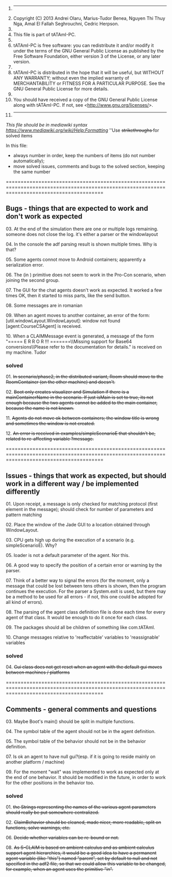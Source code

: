 #-------------------------------------------------------------------------------
# Copyright (C) 2013 Andrei Olaru, Marius-Tudor Benea, Nguyen Thi Thuy Nga, Amal El Fallah Seghrouchni, Cedric Herpson.
# 
# This file is part of tATAmI-PC.
# 
# tATAmI-PC is free software: you can redistribute it and/or modify it under the terms of the GNU General Public License as published by the Free Software Foundation, either version 3 of the License, or any later version.
# 
# tATAmI-PC is distributed in the hope that it will be useful, but WITHOUT ANY WARRANTY; without even the implied warranty of MERCHANTABILITY or FITNESS FOR A PARTICULAR PURPOSE.  See the GNU General Public License for more details.
# 
# You should have received a copy of the GNU General Public License along with tATAmI-PC.  If not, see <http://www.gnu.org/licenses/>.
#-------------------------------------------------------------------------------
''This file should be in mediawiki syntax [[https://www.mediawiki.org/wiki/Help:Formatting]]''
''Use <s> strikethroughs </s> for solved items

In this file:
* always number in order, keep the numbers of items (do not number automatically);
* move solved issues, comments and bugs to the solved section, keeping the same number

=============================================================================================================================================

== Bugs - things that are expected to work and don't work as expected ==

03. At the end of the simulation there are one or multiple logs remaining. someone does not close the log. it's either a parser or the windowlayout

04. In the console the adf parsing result is shown multiple times. Why is that?

05. Some agents connot move to Android containers; apparently a serialization error.

06. The (in ) primitive does not seem to work in the Pro-Con scenario, when joining the second group.

07. The GUI for the chat agents doesn't work as expected. It worked a few times OK, then it started to miss parts, like the send button.

08. Some messages are in romanian

09. When an agent moves to another container, an error of the form: [util.windowLayout.WindowLayout]:	 window not found [agent:CourseCSAgent] is received.

10. When a CLAIMMessage event is generated, a message of the form "===== E R R O R !!! =======\\Missing support for Base64 conversions\\Please refer to the documentation for details."
is received on my machine. Tudor

=== solved ===

01. <s>In scenario/phase2, in the distributed variant, Room should move to the RoomContainer (on the other machine) and doesn't.</s>

02. <s>Boot only creates visualizer and Simulation if there is a mainContainerName in the scenario. If just isMain is set to true, its not enough because the two agents cannot be added to the main container, because the name is not known.</s>

11. <s>Agents do not move ok between containers; the window title is wrong and sometimes the window is not created.</s>

12. <s>An error is received in examples/simpleScenarioE that shouldn't be, related to re-affecting variable ?message.</s>


=============================================================================================================================================

== Issues - things that work as expected, but should work in a different way / be implemented differently ==

01. Upon receipt, a message is only checked for matching protocol (first element in the message); should check for number of parameters and pattern matching

02. Place the window of the Jade GUI to a location obtained through WindowLayout.

03. CPU gets high up during the execution of a scenario (e.g. simpleScenarioE). Why?

05. loader is not a default parameter of the agent. Nor this.

06. A good way to specify the position of a certain error or warning by the parser.


07. Think of a better way to signal the errors (for the moment, only a message that could be lost between tens others is shown, then the program continues the execution. For the parser a System.exit is used, but there may be a method to be used for all errors - if not, this one could be adopted for all kind of errors).

08. The parsing of the agent class definition file is done each time for every agent of that class. It would be enough to do it once for each class. 

09. The packages should all be children of something like com.tATAmI.

10. Change messages relative to 'reaffectable' variables to 'reassignable' variables

=== solved ===

04. <s> Gui class does not get reset when an agent with the default gui moves between machines / platforms </s>


=============================================================================================================================================

== Comments - general comments and questions ==

03. Maybe Boot's main() should be split in multiple functions.

04. The symbol table of the agent should not be in the agent definition.

05. The symbol table of the behavior should not be in the behavior definition.

07. Is ok an agent to have null gui?(esp. if it is going to reside mainly on another platform / machine)

09. For the moment "wait" was implemented to work as expected only at the end of one behavior. It should be modified in the future, in order to work for the other positions in the behavior too.


=== solved ===

01. <s>the Strings representing the names of the various agent parameters should really be put somewhere centralized.</s>

02. <s>ClaimBehavior should be cleaned, made nicer, more readable, split on functions, solve warnings, etc.</s>

06. <s>Decide whether variables can be re-bound or not.</s>

08. <s>As S-CLAIM is based on ambient calculus and as ambient calculus support agent hierarchies, it would be a good idea to have a permanent agent variable (like "this") named "parent", set by default to null and not specified in the adf2 file, so that we could allow this variable to be changed, for example, when an agent uses the primitive "in".</s>
